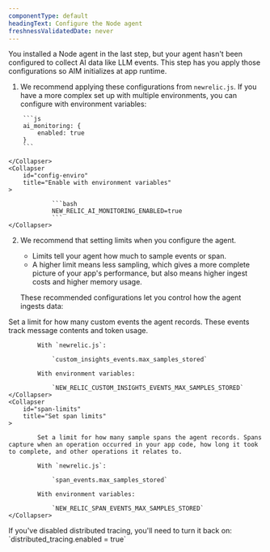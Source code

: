 ```yaml
---
componentType: default
headingText: Configure the Node agent
freshnessValidatedDate: never
---
```


You installed a Node agent in the last step, but your agent hasn't been configured to collect AI data like LLM events. This step has you apply those configurations so AIM initializes at app runtime. 

1. We recommend applying these configurations from `newrelic.js`. If you have a more complex set up with multiple environments, you can configure with environment variables: 

<CollapserGroup>
    <Collapser
        id="config-file"
        title="Enable through `newrelic.js`"
    >

        ```js
        ai_monitoring: {
            enabled: true
        }
        ```   

    </Collapser>
    <Collapser
        id="config-enviro"
        title="Enable with environment variables"
    >

                ```bash
                NEW_RELIC_AI_MONITORING_ENABLED=true
                ```
    </Collapser>
</CollapserGroup>

2. We recommend that setting limits when you configure the agent. 

    * Limits tell your agent how much to sample events or span. 
    * A higher limit means less sampling, which gives a more complete picture of your app's performance, but also means higher ingest costs and higher memory usage.

    These recommended configurations let you control how the agent ingests data:

<CollapserGroup>
    <Collapser
        id="events-limit"
        title="Set event limits"
    >
            Set a limit for how many custom events the agent records. These events track message contents and token usage.

            With `newrelic.js`:

                `custom_insights_events.max_samples_stored`

            With environment variables:

                `NEW_RELIC_CUSTOM_INSIGHTS_EVENTS_MAX_SAMPLES_STORED`
    </Collapser>
    <Collapser
        id="span-limits"
        title="Set span limits"
    >
            
            Set a limit for how many sample spans the agent records. Spans capture when an operation occurred in your app code, how long it took to complete, and other operations it relates to. 

            With `newrelic.js`:

                `span_events.max_samples_stored`
            
            With environment variables:

                `NEW_RELIC_SPAN_EVENTS_MAX_SAMPLES_STORED`
    </Collapser>
</CollapserGroup>

<Callout variant="tip">
If you've disabled distributed tracing, you'll need to turn it back on: `distributed_tracing.enabled = true`   
</Callout>

